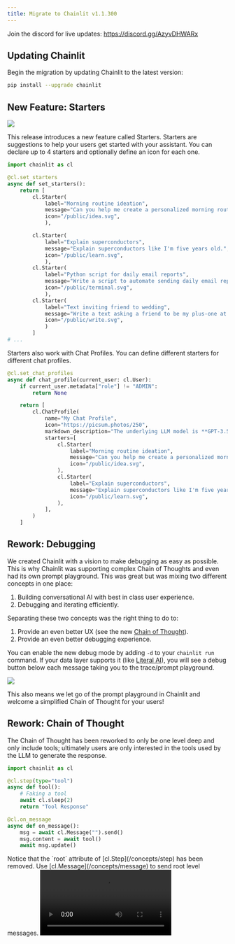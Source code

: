 ```yaml
---
title: Migrate to Chainlit v1.1.300
---
```


<Note>Join the discord for live updates: https://discord.gg/AzyvDHWARx</Note>

## Updating Chainlit

Begin the migration by updating Chainlit to the latest version:

```bash
pip install --upgrade chainlit
```

## New Feature: Starters

<Frame caption="Starters example">
  <img src="/images/starters.gif" />
</Frame>

This release introduces a new feature called Starters. Starters are suggestions to help your users get started with your assistant.
You can declare up to 4 starters and optionally define an icon for each one.

```python starters.py
import chainlit as cl

@cl.set_starters
async def set_starters():
    return [
        cl.Starter(
            label="Morning routine ideation",
            message="Can you help me create a personalized morning routine that would help increase my productivity throughout the day? Start by asking me about my current habits and what activities energize me in the morning.",
            icon="/public/idea.svg",
            ),

        cl.Starter(
            label="Explain superconductors",
            message="Explain superconductors like I'm five years old.",
            icon="/public/learn.svg",
            ),
        cl.Starter(
            label="Python script for daily email reports",
            message="Write a script to automate sending daily email reports in Python, and walk me through how I would set it up.",
            icon="/public/terminal.svg",
            ),
        cl.Starter(
            label="Text inviting friend to wedding",
            message="Write a text asking a friend to be my plus-one at a wedding next month. I want to keep it super short and casual, and offer an out.",
            icon="/public/write.svg",
            )
        ]
# ...
```

Starters also work with Chat Profiles. You can define different starters for different chat profiles.

```python starters_with_chat_profiles.py
@cl.set_chat_profiles
async def chat_profile(current_user: cl.User):
    if current_user.metadata["role"] != "ADMIN":
        return None

    return [
        cl.ChatProfile(
            name="My Chat Profile",
            icon="https://picsum.photos/250",
            markdown_description="The underlying LLM model is **GPT-3.5**, a *175B parameter model* trained on 410GB of text data.",
            starters=[
                cl.Starter(
                    label="Morning routine ideation",
                    message="Can you help me create a personalized morning routine that would help increase my productivity throughout the day? Start by asking me about my current habits and what activities energize me in the morning.",
                    icon="/public/idea.svg",
                ),
                cl.Starter(
                    label="Explain superconductors",
                    message="Explain superconductors like I'm five years old.",
                    icon="/public/learn.svg",
                ),
            ],
        )
    ]
```

## Rework: Debugging

We created Chainlit with a vision to make debugging as easy as possible. This is why Chainlit was supporting complex Chain of Thoughts and even had its own prompt playground.
This was great but was mixing two different concepts in one place:

1. Building conversational AI with best in class user experience.
2. Debugging and iterating efficiently.

Separating these two concepts was the right thing to do to:

1. Provide an even better UX (see the new [Chain of Thought](#chain-of-thought-rework)).
2. Provide an even better debugging experience.

You can enable the new debug mode by adding `-d` to your `chainlit run` command. If your data layer supports it (like [Literal AI](https://literalai.com)), you will see a debug button below each message taking you to the trace/prompt playground.

<Frame caption="Debug example">
  <img src="/images/debug.gif" />
</Frame>

This also means we let go of the prompt playground in Chainlit and welcome a simplified Chain of Thought for your users!

## Rework: Chain of Thought

The Chain of Thought has been reworked to only be one level deep and only include tools; ultimately users are only interested in the tools used by the LLM to generate the response.

```python new_cot.py
import chainlit as cl

@cl.step(type="tool")
async def tool():
    # Faking a tool
    await cl.sleep(2)
    return "Tool Response"

@cl.on_message
async def on_message():
    msg = await cl.Message("").send()
    msg.content = await tool()
    await msg.update()
```

<Warning>
  Notice that the `root` attribute of [cl.Step](/concepts/step) has been
  removed. Use [cl.Message](/concepts/message) to send root level messages.
</Warning>

<Frame caption="New CoT">
  <video controls autoPlay loop src="/images/cot.mp4" />
</Frame>

The data layer is still be able to provide the full Chain of Thought for debugging purposes.

## Rework: Avatars

The previous `cl.Avatar` element was adding overhead to developers forcing them to resend the avatars to each session.
It was also not working with resumed conversations.

`cl.Avatar` has been removed entirely. Now, you should place your avatar files in `/public/avatars`.
Let's say your message author is `My Assistant`, then you should place the avatar in `/public/avatars/my-assistant.png`.

If no avatar is found, it will default to the favicon.

## Rework: Custom Endpoints

Chainlit is now mountable as a FastAPI sub application. This allows you to use Chainlit on your existing FastAPI application.

Check the [FastAPI integration](/integrations/fastapi) and [API documentation](/deploy/api) for more information.

## Minor Changes

1. You can now configure the default theme in the `config.toml` file.

```toml config.toml
[UI]
  [UI.theme]
      default = "dark"
```

2. The `running`, `took_one` and `took_other` translations have been replaced by `used`.
   Either manually replace them in your translations or delete the translations file to regenerate it.

3. The `show_readme_as_default` config has been removed in favor of starters.

4. Root level messages will no longer collapse.

## Conclusion

<Note>
  Full changelog available
  [here](https://github.com/Chainlit/chainlit/blob/main/CHANGELOG.md#11300rc0---2024-05-27).
</Note>

This pre-release brings a lot of changes to Chainlit. It is not yet stable, but we are excited to hear your feedback on it and improve it further!
